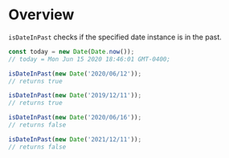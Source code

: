 <Meta title="Modules|Validation/isDateInPast" />

# Overview

`isDateInPast` checks if the specified date instance is in the past.

```js
const today = new Date(Date.now());
// today = Mon Jun 15 2020 18:46:01 GMT-0400;

isDateInPast(new Date('2020/06/12'));
// returns true

isDateInPast(new Date('2019/12/11'));
// returns true

isDateInPast(new Date('2020/06/16'));
// returns false

isDateInPast(new Date('2021/12/11'));
// returns false
```
